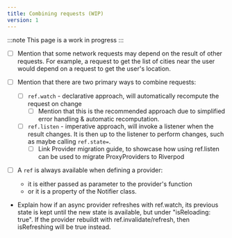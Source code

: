 ```yaml
---
title: Combining requests (WIP)
version: 1
---
```


:::note
This page is a work in progress
:::

- [ ] Mention that some network requests may depend on the result of
      other requests. For example, a request to get the list of cities
      near the user would depend on a request to get the user's location.

- [ ] Mention that there are two primary ways to combine requests:

  - [ ] `ref.watch` - declarative approach, will automatically recompute the request on change
    - [ ] Mention that this is the recommended approach due to simplified error handling
          & automatic recomputation.
  - [ ] `ref.listen` - imperative approach, will invoke a listener when the result changes.
        It is then up to the listener to perform changes, such as maybe calling `ref.state=`.
    - [ ] Link Provider migration guide, to showcase how using ref.listen
          can be used to migrate ProxyProviders to Riverpod

- [ ] A `ref` is always available when defining a provider:
  - it is either passed as parameter to the provider's function
  - or it is a property of the Notifier class.

- Explain how if an async provider refreshes with ref.watch, its previous state is kept
  until the new state is available, but under "isReloading: true".
  If the provider rebuildt with ref.invalidate/refresh, then isRefreshing will be true instead.